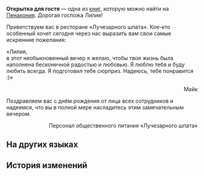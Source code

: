 {{Книга Инфобокс
|id           = 367
|Название     = Открытка для гостя
|Изображение  = Item Penacony Readable 2.png
|Мир          = Пенакония
|Томов        = 1
|Автор        = <!--нужно добавить-->
|Описание     = Поздравительная открытка, написанная официантом корабля, по случаю прибытия гостя.
|Том1         = {{tx}}
|Источник1    = {{tx|Отсутствует источник}}
|Персонажи    = 
|Фракции      = 
}}
'''Открытка для гостя''' — одна из [[Книги|книг]], которую можно найти на [[Пенакония]].
<!--
==Получение==
<gallery>
Книга НАЗВАНИЕ.png|НАЗВАНИЕ
Локация НАЗВАНИЕ.png|Расположение на карте. Ближайший пространственный якорь «[[НАЗВАНИЕ]]»
</gallery>
-->
Дорогая госпожа Лилия!

Приветствуем вас в ресторане «Лучезарного шпата». Кое-кто особенный хочет сегодня через нас выразить вам свои самые искренние пожелания:

«Лилия,<br />
в этот необыкновенный вечер я желаю, чтобы твоя жизнь была наполнена бесконечной радостью и любовью. Я люблю тебя и буду любить всегда. Я подготовил тебе сюрприз. Надеюсь, тебе понравится :)»<br /><div align="right">Майк</div>

Поздравляем вас с днём рождения от лица всех сотрудников и надеемся, что вы в полной мере насладитесь этим замечательным вечером.

<div align="right">Персонал общественного питания «Лучезарного шпата»</div>

==На других языках==
{{На других языках
|en   = Card Addressed to a Guest
|zhs  = 写给住客的贺卡
|zht  = 寫給住客的賀卡
|ja   = 乗客に書いたグリーティングカード
|ko   = 승객에게 보내는 환영 카드
|es   = Tarjeta dirigida a un invitado
|fr   = Carte à l'intention d'un passager
|ru   = Открытка для гостя
|th   = การ์ดอวยพรแด่แขกผู้มาเยือน
|vi   = Thiệp Mừng Viết Cho Khách Lưu Trú
|de   = An einen Gast adressierte Karte
|id   = Kartu Ucapan yang Ditulis untuk Tamu
|pt   = Cartão Endereçado a uma Visitante
}}

==История изменений==
{{История изменений|2.7}}